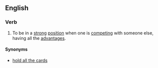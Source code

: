 ==English==

===Verb===
{{en-verb|inf=[[to]] [[hold]] [[all]] [[the]] [[ace]]s|holds all the aces|holding all the aces|held all the aces}}

# {{idiomatic}} To be in a [[strong]] [[position]] when one is [[competing]] with someone else, having all the [[advantages]].

====Synonyms====
* [[hold all the cards]]